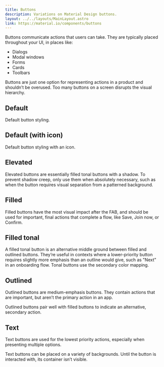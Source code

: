 ```yaml
---
title: Buttons
description: Variations on Material Design buttons.
layout: ../../layouts/MainLayout.astro
link: https://material.io/components/buttons
---
```



Buttons communicate actions that users can take. They are typically placed throughout your UI, in places like:

- Dialogs
- Modal windows
- Forms
- Cards
- Toolbars

Buttons are just one option for representing actions in a product and shouldn’t be overused. Too many buttons on a screen disrupts the visual hierarchy.

## Default

Default button styling.

<Demo root={root} group="default" />

## Default (with icon)

Default button styling with an icon.

<Demo root={root} group="default-icon" />

## Elevated

Elevated buttons are essentially filled tonal buttons with a shadow. To prevent shadow creep, only use them when absolutely necessary, such as when the button requires visual separation from a patterned background.

<Demo root={root} group="elevated" />

## Filled

Filled buttons have the most visual impact after the FAB, and should be used for important, final actions that complete a flow, like Save, Join now, or Confirm.

<Demo root={root} group="filled" />

## Filled tonal

A filled tonal button is an alternative middle ground between filled and outlined buttons. They’re useful in contexts where a lower-priority button requires slightly more emphasis than an outline would give, such as "Next" in an onboarding flow. Tonal buttons use the secondary color mapping.

<Demo root={root} group="filled-tonal" />

## Outlined

Outlined buttons are medium-emphasis buttons. They contain actions that are important, but aren’t the primary action in an app.

Outlined buttons pair well with filled buttons to indicate an alternative, secondary action.

<Demo root={root} group="outlined" />

## Text

Text buttons are used for the lowest priority actions, especially when presenting multiple options.

Text buttons can be placed on a variety of backgrounds. Until the button is interacted with, its container isn’t visible.

<Demo root={root} group="text" />
